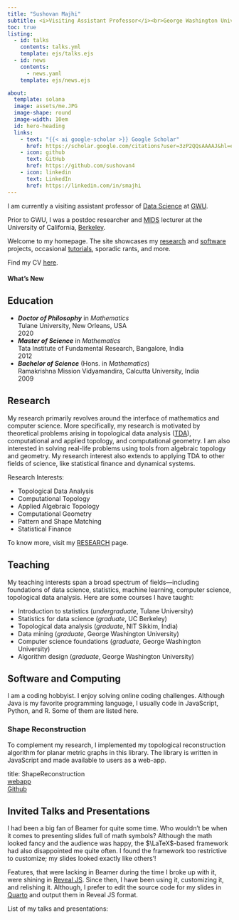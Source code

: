 ```yaml
---
title: "Sushovan Majhi"
subtitle: <i>Visiting Assistant Professor</i><br>George Washington University, D.C.
toc: true
listing: 
  - id: talks
    contents: talks.yml
    template: ejs/talks.ejs
  - id: news
    contents: 
      - news.yaml
    template: ejs/news.ejs

about: 
  template: solana
  image: assets/me.JPG
  image-shape: round
  image-width: 10em
  id: hero-heading
  links: 
    - text: "{{< ai google-scholar >}} Google Scholar"
      href: https://scholar.google.com/citations?user=3zP2QQsAAAAJ&hl=en&oi=ao
    - icon: github
      text: GitHub
      href: https://github.com/sushovan4
    - icon: linkedin
      text: LinkedIn
      href: https://linkedin.com/in/smajhi
---
```


::: {#hero-heading}
I am currently a visiting assistant professor of 
[Data Science](https://datasci.columbian.gwu.edu/ms-data-science) at [GWU](https://www.gwu.edu/).

Prior to GWU, I was a postdoc researcher and [MIDS](https://ischoolonline.berkeley.edu/data-science/) lecturer at the University of California, [Berkeley](https://www.berkeley.edu/).

Welcome to my homepage. The site showcases my [research](#research) and [software](#software-and-computing) projects, occasional [tutorials](/tutorials/), sporadic rants, and more.

Find my CV [here](assets/cv.pdf).
:::

#### What's New
<div class="news-items is-bottom-overflowing">
::: {#news}
:::
</div>

## Education
<ul class="timeline">
  <li class="item">
    ***Doctor of Philosophy*** in *Mathematics*  
    Tulane University, New Orleans, USA
    <div class="year">2020</div>
  </li>
  <li class="item">
    ***Master of Science*** in *Mathematics*  
    Tata Institute of Fundamental Research, Bangalore, India
    <div class="year">2012</div>
  </li>
  <li class="item">
    ***Bachelor of Science*** (Hons. in *Mathematics*)  
    Ramakrishna Mission Vidyamandira, Calcutta University, India
    <div class="year">2009</div>
  </li>
</ul>


## Research
My research primarily revolves around the interface of mathematics and computer science. More specifically, my research is motivated by theoretical problems 
arising in topological data analysis ([TDA](https://en.wikipedia.org/wiki/Topological_data_analysis)), computational and applied topology, and 
computational geometry. I am also interested in solving real-life problems using
tools from algebraic topology and geometry. My research interest also extends to
applying TDA to other fields of science, like statistical finance and dynamical systems. 

Research Interests:  

- Topological Data Analysis  
- Computational Topology  
- Applied Algebraic Topology  
- Computational Geometry  
- Pattern and Shape Matching
- Statistical Finance

To know more, visit my [RESEARCH](research) page.

## Teaching
My teaching interests span a broad spectrum of fields---including foundations of data science, statistics, machine learning, computer science, topological data analysis. Here are some courses I have taught:  

- Introduction to statistics (*undergraduate*, Tulane University)
- Statistics for data science (*graduate*, UC Berkeley)
- Topological data analysis (*graduate*, NIT Sikkim, India)
- Data mining (*graduate*, George Washington University)
- Computer science foundations (*graduate*, George Washington University)
- Algorithm design (*graduate*, George Washington University)

## Software and Computing
I am a coding hobbyist. I enjoy solving online coding challenges. Although Java is my favorite programming language, I usually code in JavaScript, Python, and R. Some of them are listed here.

### Shape Reconstruction
To complement my research, I implemented my topological reconstruction algorithm for planar metric graphs in this library.  The library is written in JavaScript and made available to users as a web-app.  

title: ShapeReconstruction  
[webapp](http://smajhi.com/shape-reconstruction)  
[Github](https://github.com/sushovan4/shape-reconstruction)  

## Invited Talks and Presentations
I had been a big fan of Beamer for quite some time. Who wouldn't be when it comes to presenting slides full of math symbols? Although the math looked fancy and the audience was happy, the $\LaTeX$-based framework had also disappointed me quite often. I found the framework too restrictive to customize; my slides looked exactly like others'!

Features, that were lacking in Beamer during the time I broke up with it, were shining in [Reveal JS](https://revealjs.com/). Since then, I have been using it, customizing it, and relishing it. Although, I prefer to edit the source code for my slides in [Quarto](https://quarto.org/) and output them in Reveal JS format.

List of my talks and presentations:    

::: {#talks}
:::